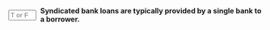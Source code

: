 ::: {.question-block}

<form onsubmit="event.preventDefault(); checkAnswerBox('module6_tf_q005','F')" style="display: flex; align-items: center; gap: 8px;">
<input type="text" id="module6_tf_q005" name="module6_tf_q005" maxlength="1" placeholder="T or F" style="width: 55px;" data-correct-answer="F" /> 
<label for="module6_tf_q005"><strong>Syndicated bank loans are typically provided by a single bank to a borrower.</strong></label>
</form>

<div id="feedback-module6_tf_q005" class="feedback" data-status="" style="display:none;">
This is FALSE. Syndicated loans are provided by a group of banks, not just a single bank.
</div>

:::
